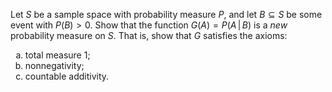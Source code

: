 Let $S$ be a sample space with probability measure $P$, and let $B\subseteq S$ be some event with $P(B)>0$. Show that the function $G(A)=P(A\,|\, B)$ is a *new* probability measure on $S$. That is, show that $G$ satisfies the axioms: 

a. total measure 1;
b. nonnegativity;
c. countable additivity.
